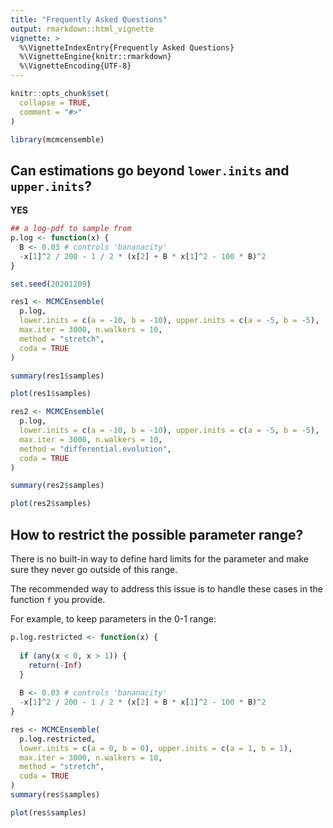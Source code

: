 ```yaml
---
title: "Frequently Asked Questions"
output: rmarkdown::html_vignette
vignette: >
  %\VignetteIndexEntry{Frequently Asked Questions}
  %\VignetteEngine{knitr::rmarkdown}
  %\VignetteEncoding{UTF-8}
---
```


```r
knitr::opts_chunk$set(
  collapse = TRUE,
  comment = "#>"
)
```

```r
library(mcmcensemble)
```

## Can estimations go beyond `lower.inits` and `upper.inits`?

**YES**

```r
## a log-pdf to sample from
p.log <- function(x) {
  B <- 0.03 # controls 'bananacity'
  -x[1]^2 / 200 - 1 / 2 * (x[2] + B * x[1]^2 - 100 * B)^2
}

set.seed(20201209)

res1 <- MCMCEnsemble(
  p.log,
  lower.inits = c(a = -10, b = -10), upper.inits = c(a = -5, b = -5),
  max.iter = 3000, n.walkers = 10,
  method = "stretch",
  coda = TRUE
)

summary(res1$samples)
```

```r
plot(res1$samples)
```

```r
res2 <- MCMCEnsemble(
  p.log,
  lower.inits = c(a = -10, b = -10), upper.inits = c(a = -5, b = -5),
  max.iter = 3000, n.walkers = 10,
  method = "differential.evolution",
  coda = TRUE
)

summary(res2$samples)
```

```r
plot(res2$samples)
```

## How to restrict the possible parameter range?

There is no built-in way to define hard limits for the parameter and make sure they never go outside of this range.

The recommended way to address this issue is to handle these cases in the function `f` you provide.

For example, to keep parameters in the 0-1 range:

```r
p.log.restricted <- function(x) {
  
  if (any(x < 0, x > 1)) {
    return(-Inf)
  }
  
  B <- 0.03 # controls 'bananacity'
  -x[1]^2 / 200 - 1 / 2 * (x[2] + B * x[1]^2 - 100 * B)^2
}

res <- MCMCEnsemble(
  p.log.restricted,
  lower.inits = c(a = 0, b = 0), upper.inits = c(a = 1, b = 1),
  max.iter = 3000, n.walkers = 10,
  method = "stretch",
  coda = TRUE
)
summary(res$samples)
```

```r
plot(res$samples)
```

